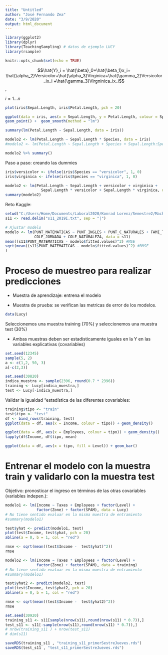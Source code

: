 ---
title: "Untitled"
author: "José Fernando Zea"
date: "3/9/2020"
output: html_document
---

```{r}
library(ggplot2)
library(dplyr)
library(TeachingSampling) # datos de ejemplo LUCY
library(rsample)

```

```{r setup, include=FALSE}
knitr::opts_chunk$set(echo = TRUE)
```

$$\hat{Y}_i = \hat{\beta}_0+\hat{\beta_1}x_i+ \hat{\alpha_2}Versicolor+\hat{\alpha_3}Virginica+\hat{\gamma_2}Versicolor_ix_i +\hat{\gamma_3}Virgninica_ix_i$$,

$i = 1\ldots n$
```{r}
plot(iris$Sepal.Length, iris$Petal.Length, pch = 20)

ggplot(data = iris, aes(x = Sepal.Length, y = Petal.Length, colour = Species)) + xlim(0,10)+
geom_point() +  geom_smooth(method = "lm")

```


```{r}
summary(lm(Petal.Length ~ Sepal.Length, data = iris))

```

```{r}
modelo2 <- lm(Petal.Length ~ Sepal.Length * Species, data = iris)
#modelo2 <- lm(Petal.Length ~ Sepal.Length + Species + Sepal.Length:Species , data = iris)

modelo2 %>% summary()
```

Paso a paso: creando las dummies

```{r}
iris$versicolor <- ifelse(iris$Species == "versicolor", 1, 0)
iris$virginica <- ifelse(iris$Species == "virginica", 1, 0)
```

```{r}
modelo2 <- lm(Petal.Length ~ Sepal.Length + versicolor + virginica +
                Sepal.Length * versicolor + Sepal.Length * virginica, data = iris)
summary(modelo2)
```



Reto Kaggle: 
```{r}
setwd("C:/Users/Home/Documents/Laboral2020/Konrad Lorenz/Semestre2/MachineLearning")
s11 <- read.delim("s11_2019I.txt", sep = "|") 
```

```{r}
# Ajustar modelo 
modelo <- lm(PUNT_MATEMATICAS ~ PUNT_INGLES + PUNT_C_NATURALES + FAMI_TIENEINTERNET +
             COLE_JORNADA + COLE_NATURALEZA, data = s11)
mean((s11$PUNT_MATEMATICAS - modelo$fitted.values)^2) #MSE
sqrt(mean((s11$PUNT_MATEMATICAS - modelo$fitted.values)^2) #RMSE
)
```


# Proceso de muestreo para realizar predicciones

* Muestra de aprendizaje: entrena el modelo

* Muestra de prueba: se verifican las metricas de error de los modelos.


```{r}
data(Lucy)
```

Seleccionemos una muestra training (70%) y seleccionemos una muestra test (30%)

* Ambas muestras deben ser estadisticamente iguales en la Y en las variables explicativas (covariables)


```{r}
set.seed(12345)
sample(5, 2)
a <- c(1,2, 50, 3)
a[-c(2,3)]
```


```{r}
set.seed(30820)
indica_muestra <- sample(2396, round(0.7 * 2396))
training <- Lucy[indica_muestra,]
test <- Lucy[-indica_muestra,]
```

Validar la igualdad "estadística de las diferentes covariables:

```{r}
training$tipo <- "train"
test$tipo <- "test"
df <- bind_rows(training, test)
ggplot(data = df, aes(x = Income, colour = tipo)) + geom_density()
```
```{r}
ggplot(data = df, aes(x = Employees, colour = tipo)) + geom_density()
tapply(df$Income, df$tipo, mean)
```
```{r}
ggplot(data = df, aes(x = tipo, fill = Level)) + geom_bar()

```


# Entrenar el modelo con la muestra train y validarlo con la muestra test
Objetivo: pronosticar el ingreso en términos de las otras covariables (variables indepen.):

```{r}
modelo1 <- lm(Income ~ Taxes + Employees + factor(Level) +
              factor(Zone) + factor(SPAM), data = Lucy)
# No tiene sentido evaluar en la misma muestra de entramiento
#summary(modelo1)
```

```{r}
test$yhat <- predict(modelo1, test)
plot(test$Income, test$yhat, pch = 20)
abline(a = 0, b = 1, col = "red")
```

```{r}
rmse <- sqrt(mean((test$Income -  test$yhat)^2))
rmse
```


```{r}
modelo2 <- lm(Income ~ Taxes * Employees + factor(Level) +
              factor(Zone) + factor(SPAM), data = training)
# No tiene sentido evaluar en la misma muestra de entramiento
#summary(modelo1)
```


```{r}
test$yhat2 <- predict(modelo2, test)
plot(test$Income, test$yhat2, pch = 20)
abline(a = 0, b = 1, col = "red")
```

```{r}
rmse <- sqrt(mean((test$Income -  test$yhat2)^2))
rmse
```


```{r}
set.seed(30920)
training_s11 <- s11[sample(nrow(s11),round(nrow(s11) * 0.7)),]
test_s11 <- s11[-sample(nrow(s11),round(nrow(s11) * 0.7)),]
# nrow(training_s11 ) + nrow(test_s11)
# dim(s11)

saveRDS(training_s11 , "training_s11_primerSestreJueves.rds")
saveRDS(test_s11 , "test_s11_primerSestreJueves.rds")
```

